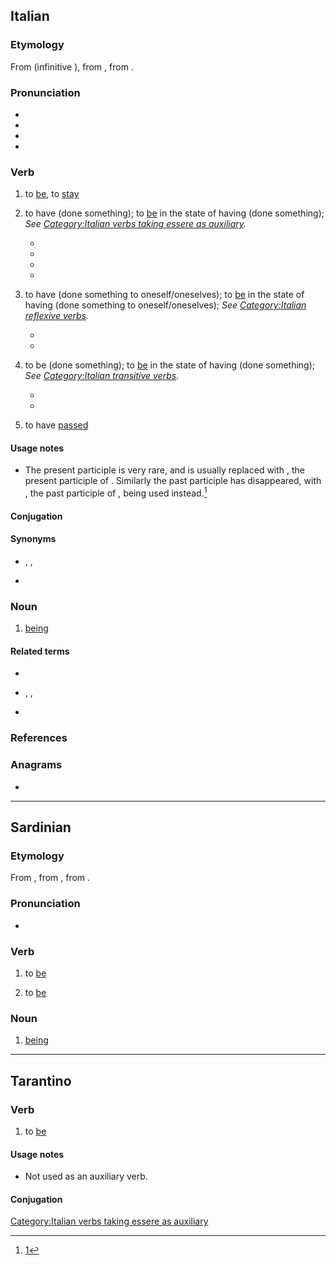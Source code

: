 {{also|èssere}}
==Italian==

===Etymology===
From {{der|it|la|sum}} (infinitive {{m|la|esse}}), from {{inh|it|itc-pro|*ezom}}, from {{inh|it|ine-pro|*h₁ésti||I am, I exist}}.

===Pronunciation===
* {{IPA|/ˈɛs.se.re/|[ˈɛs̪s̪er̺e]|lang=it}}
* {{audio|It-essere.ogg|Audio|lang=it}}
* {{rhymes|ɛssere|lang=it}}
* {{hyphenation|ès|se|re|lang=it}}

===Verb===
{{it-verb}}

# {{lb|it|intransitive|indicating existence, identity, location, or state}} to [[be]], to [[stay]]
# {{lb|it|auxiliary|the non-perfect forms followed by a past participle, used to form composite (perfect) tenses of many intransitive verbs}} to have (done something); to [[be]] in the state of having (done something); ''See [[:Category:Italian verbs taking essere as auxiliary|Category:Italian verbs taking essere as auxiliary]].''
#*{{ux|it|(io) sono<br/>(io) '''sono''' stato|I am<br/>I ('''have''') been}}
#*{{ux|it|(io) sto<br/>(io) '''sono''' stato|I stay<br/>I ('''have''') stayed}}
#*{{ux|it|accade<br/>'''è''' accaduto|it happens<br/>it ('''have''') happened}}
#*{{ux|it|(io) vado<br/>(io) '''sono''' andato|I go<br/>I ('''have''') gone}}
# {{lb|it|auxiliary|the non-perfect forms followed by a past participle, used to form composite (perfect) tenses of reflexive forms of transitive verbs}} to have (done something to oneself/oneselves); to [[be]] in the state of having (done something to oneself/oneselves); ''See [[:Category:Italian reflexive verbs|Category:Italian reflexive verbs]].''
#*{{ux|it|(io) mi ho<br/>(io) mi '''sono''' avuto|I have me/myself<br/>I ('''have''') had me/myself}}
#*{{ux|it|(io) mi faccio [...]<br/>(io) mi '''sono''' fatto [...]|I make myself [...]<br/>I ('''have''') made myself [...]}}
# {{lb|it|auxiliary|both non-perfect and perfect forms followed by a past participle, used to form the passive forms of transitive verbs}} to be (done something); to [[be]] in the state of having (done something); ''See [[:Category:Italian transitive verbs|Category:Italian transitive verbs]].''
#*{{ux|it|(io) avevo/possedevo<br/>(io) '''ero''' avuto/posseduto<br/>(io) '''ero stato''' avuto/posseduto|I owned<br/>I '''was''' possessed<br/>I '''was been''' possessed}}
#*{{ux|it|(io) amavo<br/>(io) '''ero''' amato<br/>(io) '''ero stato''' amato|I loved<br/>I '''was''' loved<br/>I '''was been''' loved}}
# {{lb|it|impersonal|of a duration of time since an event}} to have [[pass]]ed

====Usage notes====
* The present participle {{m|it|essente}} is very rare, and is usually replaced with {{m|it|stante}}, the present participle of {{m|it|stare}}. Similarly the past participle {{m|it|essuto}} has disappeared, with {{m|it|stato}}, the past participle of {{m|it|stare}}, being used instead.<ref>[http://dizionari.hoepli.it/Dizionario_Italiano/parola/essuto.aspx?idD=1&Query=essuto&lettera=E]</ref>

====Conjugation====
{{it-conj-ere||essere
|inf=essere|
|ger=essendo|presp=essente|pastp=stato
|pres1s=sono|pres2s=sei|pres3s=è|pres1p=siamo|pres2p=siete|pres3p=sono
|imperf1s=ero|imperf2s=eri|imperf3s=era|imperf1p=eravamo|imperf2p=eravate|imperf3p=erano
|prem1s=fui|prem2s=fosti|prem3s=fu|prem3s2=-|prem1p=fummo|prem2p=foste||prem3p=furono|prem3p2=-
|fut1s=sarò|fut2s=sarai|fut3s=sarà|fut1p=saremo|fut2p=sarete|fut3p=saranno
|cond1s=sarei|cond2s=saresti|cond3s=sarebbe|cond1p=saremmo|cond2p=sareste|cond3p=sarebbero
|sub123s=sia|sub1p=siamo|sub2p=siate|sub3p=siano
|impsub12s=fossi|impsub3s=fosse|impsub1p=fossimo|impsub2p=foste|impsub3p=fossero
|imp2s=sii|imp2s2=non [[essere]]|imp3s=sia|imp1p=siamo|imp2p=siate|imp3p=siano}}

====Synonyms====
* {{sense|to stay}} {{l|it|stare}}, {{l|it|restare}}, {{l|it|rimanere}}
* {{sense|to be}} {{l|it|stare}}

===Noun===
{{it-noun|m}}

# [[being]]

====Related terms====
* {{l|it|essenza}}
* {{l|it|esserci}}, {{l|it|essersi}}, {{l|it|esservi}}
* {{l|it|essere umano}}

===References===
<references />

===Anagrams===
* {{l|it|eresse}}

[[Category:Italian verbs taking essere as auxiliary]]

----

==Sardinian==

===Etymology===
From {{inh|sc|la|sum}}, from {{inh|sc|itc-pro|*ezom}}, from {{inh|sc|ine-pro|*h₁ésti||I am, I exist}}.

===Pronunciation===
* {{IPA|/ˈesseɾe/|lang=sc}}

===Verb===
{{head|sc|verb}}

# {{lb|sc|intransitive}} to [[be]] {{gloss|to exist}}
#: {{ux|sc|Eo '''so''' su chi '''so'''|inline=1|I '''am''' who I '''am'''|lit=I am that which I am}}
# {{lb|sc|intransitive}} to [[be]] {{gloss|to occupy a place}}
#: {{ux|sc|'''Est''' in Tatari|inline=1|[He] is in Sassari}}

===Noun===
{{sc-noun|g=m|esseres}}

# [[being]]
#: {{ux|sc|sos '''esseres''' umanos|inline=1|[the] human '''beings'''}}

----

==Tarantino==

===Verb===
{{head|roa-tar|verb}}

# {{lb|roa-tar|intransitive}} to [[be]]

====Usage notes====
* Not used as an auxiliary verb.

====Conjugation====
{{roa-tar-conj-essere}}